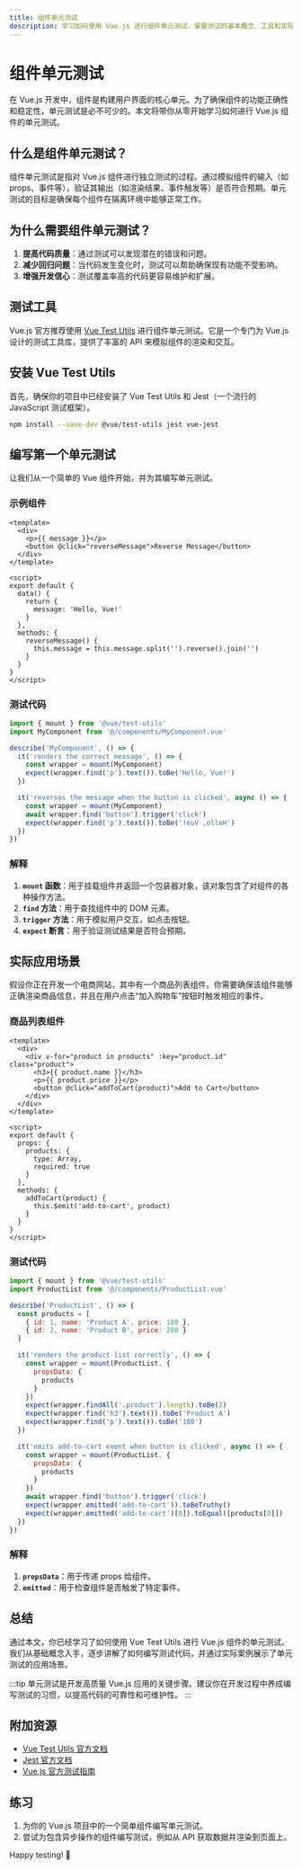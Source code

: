 ```yaml
---
title: 组件单元测试
description: 学习如何使用 Vue.js 进行组件单元测试，掌握测试的基本概念、工具和实际应用场景。
---
```


# 组件单元测试

在 Vue.js 开发中，组件是构建用户界面的核心单元。为了确保组件的功能正确性和稳定性，单元测试是必不可少的。本文将带你从零开始学习如何进行 Vue.js 组件的单元测试。

## 什么是组件单元测试？

组件单元测试是指对 Vue.js 组件进行独立测试的过程。通过模拟组件的输入（如 props、事件等），验证其输出（如渲染结果、事件触发等）是否符合预期。单元测试的目标是确保每个组件在隔离环境中能够正常工作。

## 为什么需要组件单元测试？

1. **提高代码质量**：通过测试可以发现潜在的错误和问题。
2. **减少回归问题**：当代码发生变化时，测试可以帮助确保现有功能不受影响。
3. **增强开发信心**：测试覆盖率高的代码更容易维护和扩展。

## 测试工具

Vue.js 官方推荐使用 [Vue Test Utils](https://vue-test-utils.vuejs.org/) 进行组件单元测试。它是一个专门为 Vue.js 设计的测试工具库，提供了丰富的 API 来模拟组件的渲染和交互。

## 安装 Vue Test Utils

首先，确保你的项目中已经安装了 Vue Test Utils 和 Jest（一个流行的 JavaScript 测试框架）。

```bash
npm install --save-dev @vue/test-utils jest vue-jest
```

## 编写第一个单元测试

让我们从一个简单的 Vue 组件开始，并为其编写单元测试。

### 示例组件

```vue
<template>
  <div>
    <p>{{ message }}</p>
    <button @click="reverseMessage">Reverse Message</button>
  </div>
</template>

<script>
export default {
  data() {
    return {
      message: 'Hello, Vue!'
    }
  },
  methods: {
    reverseMessage() {
      this.message = this.message.split('').reverse().join('')
    }
  }
}
</script>
```

### 测试代码

```javascript
import { mount } from '@vue/test-utils'
import MyComponent from '@/components/MyComponent.vue'

describe('MyComponent', () => {
  it('renders the correct message', () => {
    const wrapper = mount(MyComponent)
    expect(wrapper.find('p').text()).toBe('Hello, Vue!')
  })

  it('reverses the message when the button is clicked', async () => {
    const wrapper = mount(MyComponent)
    await wrapper.find('button').trigger('click')
    expect(wrapper.find('p').text()).toBe('!euV ,olleH')
  })
})
```

### 解释

1. **`mount` 函数**：用于挂载组件并返回一个包装器对象，该对象包含了对组件的各种操作方法。
2. **`find` 方法**：用于查找组件中的 DOM 元素。
3. **`trigger` 方法**：用于模拟用户交互，如点击按钮。
4. **`expect` 断言**：用于验证测试结果是否符合预期。

## 实际应用场景

假设你正在开发一个电商网站，其中有一个商品列表组件。你需要确保该组件能够正确渲染商品信息，并且在用户点击“加入购物车”按钮时触发相应的事件。

### 商品列表组件

```vue
<template>
  <div>
    <div v-for="product in products" :key="product.id" class="product">
      <h3>{{ product.name }}</h3>
      <p>{{ product.price }}</p>
      <button @click="addToCart(product)">Add to Cart</button>
    </div>
  </div>
</template>

<script>
export default {
  props: {
    products: {
      type: Array,
      required: true
    }
  },
  methods: {
    addToCart(product) {
      this.$emit('add-to-cart', product)
    }
  }
}
</script>
```

### 测试代码

```javascript
import { mount } from '@vue/test-utils'
import ProductList from '@/components/ProductList.vue'

describe('ProductList', () => {
  const products = [
    { id: 1, name: 'Product A', price: 100 },
    { id: 2, name: 'Product B', price: 200 }
  ]

  it('renders the product list correctly', () => {
    const wrapper = mount(ProductList, {
      propsData: {
        products
      }
    })
    expect(wrapper.findAll('.product').length).toBe(2)
    expect(wrapper.find('h3').text()).toBe('Product A')
    expect(wrapper.find('p').text()).toBe('100')
  })

  it('emits add-to-cart event when button is clicked', async () => {
    const wrapper = mount(ProductList, {
      propsData: {
        products
      }
    })
    await wrapper.find('button').trigger('click')
    expect(wrapper.emitted('add-to-cart')).toBeTruthy()
    expect(wrapper.emitted('add-to-cart')[0]).toEqual([products[0]])
  })
})
```

### 解释

1. **`propsData`**：用于传递 props 给组件。
2. **`emitted`**：用于检查组件是否触发了特定事件。

## 总结

通过本文，你已经学习了如何使用 Vue Test Utils 进行 Vue.js 组件的单元测试。我们从基础概念入手，逐步讲解了如何编写测试代码，并通过实际案例展示了单元测试的应用场景。

:::tip
单元测试是开发高质量 Vue.js 应用的关键步骤。建议你在开发过程中养成编写测试的习惯，以提高代码的可靠性和可维护性。
:::

## 附加资源

- [Vue Test Utils 官方文档](https://vue-test-utils.vuejs.org/)
- [Jest 官方文档](https://jestjs.io/)
- [Vue.js 官方测试指南](https://vuejs.org/guide/scaling-up/testing.html)

## 练习

1. 为你的 Vue.js 项目中的一个简单组件编写单元测试。
2. 尝试为包含异步操作的组件编写测试，例如从 API 获取数据并渲染到页面上。

Happy testing! 🚀
